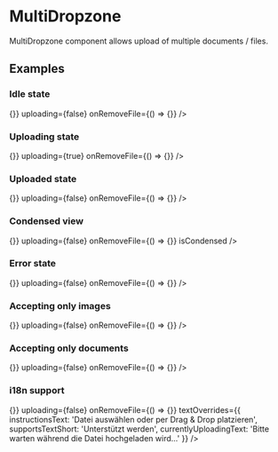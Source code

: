 

<Meta title="JSX/MultiDropzone" component={MultiDropzone} />

# MultiDropzone

MultiDropzone component allows upload of multiple documents / files.

## Examples

### Idle state

<Preview>
  <MultiDropzone
    uploadedFiles={[]}
    onFileSelect={() => {}}
    uploading={false}
    onRemoveFile={() => {}}
  />
</Preview>

### Uploading state

<Preview>
  <MultiDropzone
    uploadedFiles={[
      {
        id: '123',
        type: 'pdf',
        progress: '72',
        name: 'test_file_name.pdf',
        token: 'abc',
        previewUrl: 'http://getpopsure.com/test_file_name.pdf',
      },
      {
        id: '124',
        type: 'pdf',
        progress: '72',
        name: 'test_file_name.pdf',
        token: 'abc',
        previewUrl: 'http://getpopsure.com/test_file_name.pdf',
        showLoadingSpinner: true,
        showProgressBar: false,
      },
      {
        id: '125',
        type: 'pdf',
        progress: '72',
        name: 'test_file_name.pdf',
        token: 'abc',
        previewUrl: 'http://getpopsure.com/test_file_name.pdf',
        showLoadingSpinner: true,
      },
      {
        id: '456',
        type: 'pdf',
        progress: '100',
        name: 'test_file_name2.pdf',
        token: 'def',
        previewUrl: 'http://getpopsure.com/test_file_name2.pdf',
      },
    ]}
    onFileSelect={() => {}}
    uploading={true}
    onRemoveFile={() => {}}
  />
</Preview>

### Uploaded state

<Preview>
  <MultiDropzone
    uploadedFiles={[
      {
        id: '123',
        type: 'pdf',
        progress: '100',
        name: 'test_file_name.pdf',
        token: 'abc',
        previewUrl: 'http://getpopsure.com/test_file_name.pdf',
      },
    ]}
    onFileSelect={() => {}}
    uploading={false}
    onRemoveFile={() => {}}
  />
</Preview>

### Condensed view

<Preview>
  <MultiDropzone
    uploadedFiles={[
      {
        id: '123',
        type: 'pdf',
        progress: '100',
        name: 'test_file_name.pdf',
        token: 'abc',
        previewUrl: 'http://getpopsure.com/test_file_name.pdf',
      },
    ]}
    onFileSelect={() => {}}
    uploading={false}
    onRemoveFile={() => {}}
    isCondensed
  />
</Preview>

### Error state

<Preview>
  <MultiDropzone
    uploadedFiles={[
      {
        id: '123',
        type: 'pdf',
        progress: '0',
        name: 'test_file_name.pdf',
        token: 'abc',
        previewUrl: 'http://getpopsure.com/test_file_name.pdf',
        error: 'File is too big!',
      },
    ]}
    onFileSelect={() => {}}
    uploading={false}
    onRemoveFile={() => {}}
  />
</Preview>

### Accepting only images

<Preview>
  <MultiDropzone
    accept="image"
    isCondensed
    uploadedFiles={[]}
    onFileSelect={() => {}}
    uploading={false}
    onRemoveFile={() => {}}
  />
</Preview>

### Accepting only documents

<Preview>
  <MultiDropzone
    accept="document"
    isCondensed
    uploadedFiles={[]}
    onFileSelect={() => {}}
    uploading={false}
    onRemoveFile={() => {}}
  />
</Preview>

### i18n support

<Preview>
  <MultiDropzone
    uploadedFiles={[]}
    onFileSelect={() => {}}
    uploading={false}
    onRemoveFile={() => {}}
    textOverrides={{
      instructionsText: 'Datei auswählen oder per Drag & Drop platzieren',
      supportsTextShort: 'Unterstützt werden',
      currentlyUploadingText:
        'Bitte warten während die Datei hochgeladen wird...'
    }}
  />
</Preview>
